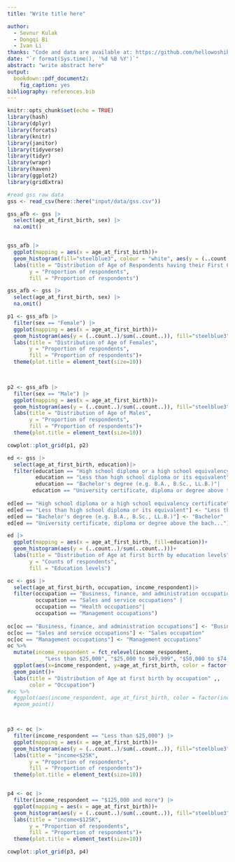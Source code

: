 ```yaml
---
title: "Write title here"

author: 
  - Sevnur Kulak
  - Dongqi Bi
  - Ivan Li
thanks: "Code and data are available at: https://github.com/hellowoshibb/STA304_paper3"
date: "`r format(Sys.time(), '%d %B %Y')`"
abstract: "write abstract here"
output: 
  bookdown::pdf_document2:
    fig_caption: yes
bibliography: references.bib
---
```


```r
knitr::opts_chunk$set(echo = TRUE)
library(hash)
library(dplyr)
library(forcats)
library(knitr)
library(janitor)
library(tidyverse)
library(tidyr)
library(wrapr)
library(haven)
library(ggplot2)
library(gridExtra)
```

```r
#read gss raw data
gss <- read_csv(here::here("input/data/gss.csv"))
```

```r

gss_afb <- gss |>
  select(age_at_first_birth, sex) |>
  na.omit()


gss_afb |>
  ggplot(mapping = aes(x = age_at_first_birth))+
  geom_histogram(fill="steelblue3", colour = "white", aes(y = (..count..)/sum(..count..)))+
  labs(title = "Distribution of Age of Respondents having their First Child",
       y = "Proportion of respondents",
       fill = "Proportion of respondents")

```



```r

gss_afb <- gss |>
  select(age_at_first_birth, sex) |>
  na.omit()

p1 <- gss_afb |>
  filter(sex == "Female") |>
  ggplot(mapping = aes(x = age_at_first_birth))+
  geom_histogram(aes(y = (..count..)/sum(..count..)), fill="steelblue3", colour = "white")+
  labs(title = "Distribution of Age of Females",
       y = "Proportion of respondents",
       fill = "Proportion of respondents")+
  theme(plot.title = element_text(size=10))


  
p2 <- gss_afb |>
  filter(sex == "Male") |>
  ggplot(mapping = aes(x = age_at_first_birth))+
  geom_histogram(aes(y = (..count..)/sum(..count..)), fill="steelblue3", colour = "white")+
  labs(title = "Distribution of Age of Males",
       y = "Proportion of respondents",
       fill = "Proportion of respondents")+
  theme(plot.title = element_text(size=10))

cowplot::plot_grid(p1, p2)

```

```r

ed <- gss |>
  select(age_at_first_birth, education)|>
  filter(education == "High school diploma or a high school equivalency certificate" |
         education == "Less than high school diploma or its equivalent" |
         education == "Bachelor's degree (e.g. B.A., B.Sc., LL.B.)"|
        education == "University certificate, diploma or degree above the bach...")
  
ed[ed == "High school diploma or a high school equivalency certificate"] <- "High School"
ed[ed == "Less than high school diploma or its equivalent"] <- "Less than high achool"
ed[ed == "Bachelor's degree (e.g. B.A., B.Sc., LL.B.)"] <- "Bachelor"
ed[ed == "University certificate, diploma or degree above the bach..."] <- "Above Bachelor"

ed |>
  ggplot(mapping = aes(x = age_at_first_birth, fill=education))+
  geom_histogram(aes(y = (..count..)/sum(..count..)))+
  labs(title = "Distribution of Age at first birth by education levels" ,,
       y = "Counts of respondents",
       fill = "Education levels")
```



```r


oc <- gss |>
  select(age_at_first_birth, occupation, income_respondent)|>
  filter(occupation == "Business, finance, and administration occupations" |
         occupation == "Sales and service occupations" |
         occupation == "Health occupations"|
         occupation == "Management occupations")
  
oc[oc == "Business, finance, and administration occupations"] <- "Business occupation"
oc[oc == "Sales and service occupations"] <- "Sales occupation"
oc[oc == "Management occupations"] <- "Management occupations"
oc %>%
  mutate(income_respondent = fct_relevel(income_respondent, 
            "Less than $25,000", "$25,000 to $49,999", "$50,000 to $74,999", "$75,000 to $99,999","$100,000 to $ 124,999", "$125,000 and more" ))%>%
  ggplot(aes(x=income_respondent, y=age_at_first_birth, color = factor(occupation))) +
  geom_point()+
  labs(title = "Distribution of Age at first birth by occupation" ,,
       color = "Occupation")
#oc %>%
  #ggplot(aes(income_respondent, age_at_first_birth, color = factor(income_respondent)))+
  #geom_point()




```

```r

p3 <- oc |>
  filter(income_respondent == "Less than $25,000") |>
  ggplot(mapping = aes(x = age_at_first_birth))+
  geom_histogram(aes(y = (..count..)/sum(..count..)), fill="steelblue3", colour = "white")+
  labs(title = "income<$25K",
       y = "Proportion of respondents",
       fill = "Proportion of respondents")+
  theme(plot.title = element_text(size=10))


p4 <- oc |>
  filter(income_respondent == "$125,000 and more") |>
  ggplot(mapping = aes(x = age_at_first_birth))+
  geom_histogram(aes(y = (..count..)/sum(..count..)), fill="steelblue3", colour = "white")+
  labs(title = "income<$125K",
       y = "Proportion of respondents",
       fill = "Proportion of respondents")+
  theme(plot.title = element_text(size=10))

cowplot::plot_grid(p3, p4)
```